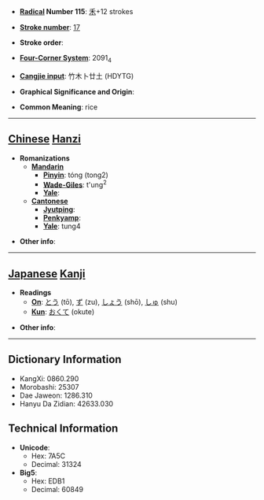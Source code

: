 * '''[[Wiktionary:Chinese radical index| Radical]] Number 115''': [[Wiktionary:Chinese radical index 禾|禾]]+12 strokes

* '''[[Wiktionary:Chinese total strokes index|Stroke number]]''': [[Wiktionary:Chinese total strokes index 17|17]]

* '''Stroke order''': 

* '''[[Wiktionary:Chinese four corner index|Four-Corner System]]''': 2091<sub>4</sub>

* '''[[Wiktionary:Chinese Cangjie index|Cangjie input]]''': 竹木卜廿土 (HDYTG)

* '''Graphical Significance and Origin''': 

* '''Common Meaning''': rice

----

== [[Chinese]] [[Hanzi]] ==

* '''Romanizations'''
** '''[[Mandarin]]'''
*** '''[[Pinyin]]''': tóng (tong2)
*** '''[[Wade-Giles]]''': t'ung<sup>2</sup>
*** '''[[Yale]]''': 
** '''[[Cantonese]]'''
*** '''[[Jyutping]]''':
*** '''[[Penkyamp]]''': 
*** '''[[Yale]]''': tung4

* '''Other info''': 

----

== [[Japanese]] [[Kanji]] ==

* '''Readings'''
** '''[[On]]''': [[とう]] (tō), [[ず]] (zu), [[しょう]] (shō), [[しゅ]] (shu)
** '''[[Kun]]''': [[おくて]] (okute)

* '''Other info''':  

----

== Dictionary Information ==

* KangXi: 0860.290
* Morobashi: 25307
* Dae Jaweon: 1286.310
* Hanyu Da Zidian: 42633.030

== Technical Information ==

* '''Unicode''':
** Hex: 7A5C
** Decimal: 31324
* '''Big5''':
** Hex: EDB1
** Decimal: 60849